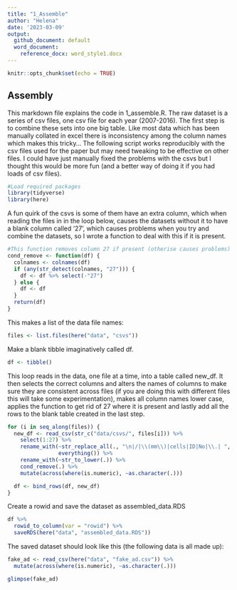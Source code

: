 ```yaml
---
title: "1_Assemble"
author: "Helena"
date: '2023-03-09'
output:
  github_document: default
  word_document:
    reference_docx: word_style1.docx
---
```


```r
knitr::opts_chunk$set(echo = TRUE)
```

## Assembly
This markdown file explains the code in 1_assemble.R. The raw dataset is a series of csv files, one csv file for each year (2007-2016). The first step is to combine these sets into one big table. Like most data which has been manually collated in excel there is inconsistency among the column names which makes this tricky... The following script works reproducibly with the csv files used for the paper but may need tweaking to be effective on other files. I could have just manually fixed the problems with the csvs but I thought this would be more fun (and a better way of doing it if you had loads of csv files). 

```r
#Load required packages
library(tidyverse)
library(here)
```

A fun quirk of the csvs is some of them have an extra column, which when reading the files in in the loop below, causes the datasets without it to have a blank column called '27', which causes problems when you try and combine the datasets, so I wrote a function to deal with this if it is present.

```r
#This function removes column 27 if present (otherise causes problems) -----
cond_remove <- function(df) {
  colnames <- colnames(df)
  if (any(str_detect(colnames, "27"))) {
    df <- df %>% select(-"27")
  } else {
    df <- df
  }
  return(df)
}
```

This makes a list of the data file names:

```r
files <- list.files(here("data", "csvs"))
```

Make a blank tibble imaginatively called df.

```r
df <- tibble()
```

This loop reads in the data, one file at a time, into a table called new_df. It then selects the correct columns and alters the names of columns to make sure they are consistent across files (if you are doing this with different files this will take some experimentation), makes all column names lower case, applies the function to get rid of 27 where it is present and lastly add all the rows to the blank table created in the last step.

```r
for (i in seq_along(files)) {
  new_df <- read_csv(str_c("data/csvs/", files[i])) %>%
    select(1:27) %>%
    rename_with(~str_replace_all(., "\n|/|\\(mm\\)|cells|ID|No|\\.| ", ""),
                everything()) %>%
    rename_with(~str_to_lower(.)) %>%
    cond_remove(.) %>%
    mutate(across(where(is.numeric), ~as.character(.)))

  df <- bind_rows(df, new_df)
}
```

Create a rowid and save the dataset as assembled_data.RDS

```r
df %>%
  rowid_to_column(var = "rowid") %>%
  saveRDS(here("data", "assembled_data.RDS"))
```

The saved dataset should look like this (the following data is all made up):

```r
fake_ad <- read_csv(here("data", "fake_ad.csv")) %>%
  mutate(across(where(is.numeric), ~as.character(.)))
```

```r
glimpse(fake_ad)
```

